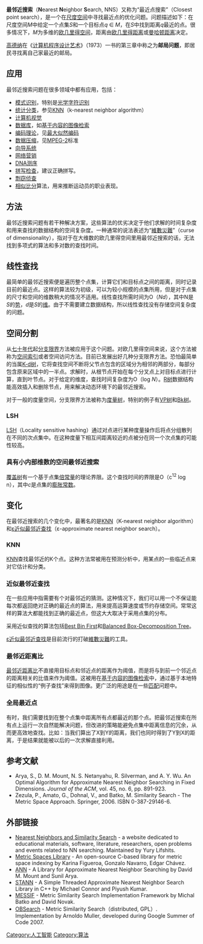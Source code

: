 '''最邻近搜索'''（'''N'''earest '''N'''eighbor '''S'''earch, NNS）又称为“最近点搜索”（Closest point search），是一个在[[尺度空间|尺度空间]]中寻找最近点的优化问题。问题描述如下：在尺度空间''M''中给定一个点集''S''和一个目标点''q'' ∈ ''M''，在''S''中找到距离''q''最近的点。很多情况下，''M''为多维的[[欧几里得空间|欧几里得空间]]，距离由[[欧几里得距离|欧几里得距离]]或[[曼哈顿距离|曼哈顿距离]]决定。

[[高德纳|高德纳]]在《[[计算机程序设计艺术|计算机程序设计艺术]]》（1973）一书的第三章中称之为'''邮局问题'''，即居民寻找离自己家最近的邮局。

==应用==

最邻近搜索问题在很多领域中都有应用，包括：
*[[模式识别|模式识别]]，特别是[[光学字符识别|光学字符识别]]
*[[统计分类|统计分类]]，参见[[最近邻居法|KNN]]（k-nearest neighbor algorithm）
*[[计算机视觉|计算机视觉]]
*[[数据库|数据库]]，如[[基于内容的图像检索|基于内容的图像检索]]
*[[编码理论|编码理论]]，见[[最大似然编码|最大似然编码]]
*[[数据压缩|数据压缩]]，见[[MPEG-2|MPEG-2]]标准
*[[向导系统|向导系统]]
*[[网络营销|网络营销]]
*[[DNA测序|DNA测序]]
*[[拼写检查|拼写检查]]，建议正确拼写。
*[[剽窃侦查|剽窃侦查]]
*[[相似比分|相似比分]]算法，用来推断运动员的职业表现。

==方法==
最邻近搜索问题有若干种解决方案，这些算法的优劣决定于他们求解的时间复杂度和用来查找的数据结构的空间复杂度。一种通常的说法表述为“[[维数灾难|維數災難]]”（curse of dimensionality），指对于在大维数的欧几里得空间里用最邻近搜索的话，无法找到多项式的算法和多对数的查找时间。

==线性查找==
最简单的最邻近搜索便是遍历整个点集，计算它们和目标点之间的距离，同时记录目前的最近点。这样的算法较为初级，可以为较小规模的点集所用，但是对于点集的尺寸和空间的维数稍大的情况不适用。线性查找所需时间为O（''Nd''），其中N是''S''的[[势|势]]，''d''是''S''的[[维|维]]。由于不需要建立数据结构，所以线性查找没有存储空间复杂度的问题。

==空间分割==

从[[七十年代|七十年代]]起[[分支限界|分支限界]]方法被应用于这个问题。对欧几里得空间来说，这个方法被称为[[空间索引|空间索引]]或者空间访问方法。目前已发展出好几种分支限界方法。恐怕最简单的当属[[K-d树|K-d树]]，它将查找空间不断将父节点包含的区域分为相邻的两部分，每部分包含原来区域中的一半点。求解时，从根节点开始在每个分叉点上对目标点进行计算，直到叶节点。对于给定的维度，查找时间复杂度为O（log ''N''）。[[R树|R树]]数据结构能高效插入和删除节点，用来解决动态环境下的最邻近搜索。

对于一般的度量空间，分支限界方法被称为[[度量树|度量树]]，特别的例子有[[VP树|VP树]]和[[Bk树|Bk树]]。

===LSH===

{{main|LSH}}

[[LSH|LSH]]（Locality sensitive hashing）通过对点进行某种度量操作后将点分组散列在不同的次点集中。在这种度量下相互间距离较近的点被分在同一个次点集的可能性较高。

===具有小内部维数的空间最邻近搜索===
[[覆盖树|覆盖树]]有一个基于点集[[倍常量|倍常量]]的理论界限。这个查找时间的界限是O（c<sup>12</sup> log n），其中''c''是点集的[[膨胀常数|膨胀常数]]。

==变化==

在最邻近搜索的几个变化中，最著名的是[[最近邻居法|KNN]]（K-nearest neighbor algorithm）和[[ε近似最邻近查找|ε近似最邻近查找]]（ε-approximate nearest neighbor search）。

===KNN===

{{main|最近邻居法}}

[[最近邻居法|KNN]]查找最邻近的K个点。这种方法常被用在预测分析中，用某点的一些临近点来对它估计和分类。

===近似最邻近查找===
在一些应用中指需要有个对最邻近的猜测。这种情况下，我们可以用一个不保证能每次都返回绝对正确的最近点的算法，用来提高运算速度或节约存储空间。常常这样的算法大都能找到正确的最近点，但这大大取决于采用点集的分布。

采用近似查找的算法包括[[Best_Bin_First|Best Bin First]]和[[Balanced_Box-Decomposition_Tree|Balanced Box-Decomposition Tree]]。

[[ε近似最邻近查找|ε近似最邻近查找]]是目前流行的打破[[维数灾难|維數災難]]的工具。

===最邻近距离比===

[[最邻近距离比|最邻近距离比]]不直接用目标点和邻近点的距离作为阈值，而是将与到前一个邻近点的距离相关的比值来作为阈值。这被用在[[基于内容的图像检索|基于内容的图像检索]]中，通过基于本地特征的相似性的“例子查找”来得到图像。更广泛的用途是在一些[[匹配|匹配]]问题中。

===全局最近点===
有时，我们需要找到在整个点集中距离所有点都最近的那个点。把最邻近搜索在所有点上运行一次自然能解决问题，但改进的策略能避免点集中距离信息的冗余，从而更高效地查找。比如：当我们算出了X到Y的距离，我们也同时得到了Y到X的距离，于是结果就能被以后的一次求解直接利用。

== 参考文献 ==
{{Reflist}}
{{ReflistH}}
* Arya, S., D. M. Mount, N. S. Netanyahu, R. Silverman, and A. Y. Wu.  An Optimal Algorithm for Approximate Nearest Neighbor Searching in Fixed Dimensions.  ''Journal of the ACM'', vol. 45, no. 6, pp. 891-923.
* Zezula, P., Amato, G., Dohnal, V., and Batko, M. Similarity Search - The Metric Space Approach. Springer, 2006. ISBN 0-387-29146-6.
{{ReflistF}}

==外部链接==
*[http://simsearch.yury.name Nearest Neighbors and Similarity Search] {{Wayback|url=http://simsearch.yury.name/ |date=20210119185134 }} - a website dedicated to educational materials, software, literature, researchers, open problems and events related to NN searching. Maintained by Yury Lifshits.
*[http://sisap.org/?f=library Metric Spaces Library] {{Wayback|url=http://sisap.org/?f=library |date=20200123093123 }} - An open-source C-based library for metric space indexing by Karina Figueroa, Gonzalo Navarro, Edgar Chávez.
*[http://www.cs.umd.edu/~mount/ANN/ ANN] {{Wayback|url=http://www.cs.umd.edu/~mount/ANN/ |date=20210115152842 }} - A Library for Approximate Nearest Neighbor Searching by David M. Mount and Sunil Arya.
*[https://web.archive.org/web/20081123035142/http://www.compgeom.com/~stann STANN] - A Simple Threaded Approximate Nearest Neighbor Search Library in C++ by Michael Connor and Piyush Kumar.
*[https://web.archive.org/web/20111002042434/http://lsd.fi.muni.cz/trac/messif MESSIF] - Metric Similarity Search Implementation Framework by Michal Batko and David Novak.
*[http://www.obsearch.net/ OBSearch] {{Wayback|url=http://www.obsearch.net/ |date=20201025073912 }} - Metric Similarity Search（distributed, GPL）. Implementation by Arnoldo Muller, developed during Google Summer of Code 2007. 

[[Category:人工智能|Category:人工智能]]
[[Category:算法|Category:算法]]